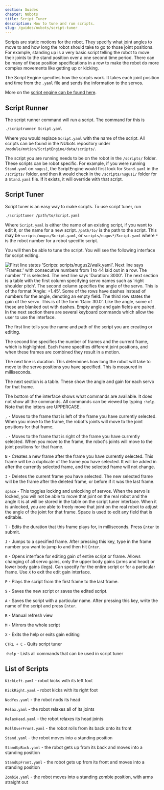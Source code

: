 ```yaml
---
section: Guides
chapter: NUbots
title: Script Tuner
description: How to tune and run scripts.
slug: /guides/nubots/script-tuner
---
```


Scripts are static motions for the robot. They specify what joint angles to move to and how long the robot should take to go to those joint positions. For example, standing up is a very basic script telling the robot to move their joints to the stand position over a one second time period. There can be many of these position specifications in a row to make the robot do more complex movements like getting up or kicking.

The Script Engine specifies how the scripts work. It takes each joint position and time from the `.yaml` file and sends the information to the servos.

More on the [script engine can be found here](/system/nubots/script-engine).

## Script Runner

The script runner command will run a script. The command for this is

```bash
./scriptrunner Script.yaml
```

Where you would replace `Script.yaml` with the name of the script. All scripts can be found in the NUbots repository under `/module/motion/ScriptEngine/data/scripts/`.

The script you are running needs to be on the robot in the `/scripts/` folder. These scripts can be robot specific. For example, if you were running `Stand.yaml` on `nugus1`, the ScriptEngine would first look for `Stand.yaml` in the `/scripts/` folder, and then it would check in the `/scripts/nugus1/` folder for a `Stand.yaml` file. If it exists, it will override with that script.

## Script Tuner

Script tuner is an easy way to make scripts. To use script tuner, run

```bash
./scripttuner /path/to/Script.yaml
```

Where `Script.yaml` is either the name of an existing script, if you want to edit it, or the name for a new script. `/path/to/` is the path to the script. This may be `scripts/nugus/Script.yaml`, or `scripts/nugus*/Script.yaml` where `*` is the robot number for a robot specific script.

You will then be able to tune the script. You will see the following interface for script editing.

![First line states 'Scripts: scripts/nugus2/walk.yaml'. Next line says 'Frames:' with consecutive numbers from 1 to 44 laid out in a row. The number '1' is selected. The next line says 'Duration: 3000'. The next section is a table with the first column specifying servo names such as 'right shoulder pitch'. The second column specifies the angle of the servo. This is of the format 'Angle: +1.45'. Some of the rows have dashes instead of numbers for the angle, denoting an empty field. The third row states the gain of the servo. This is of the form 'Gain: 30.0'. Like the angle, some of these are blanked out with dashes. Empty angle and gain fields are paired. In the next section there are several keyboard commands which allow the user to use the interface.](../../../images/scripttuner.png)

The first line tells you the name and path of the script you are creating or editing.

The second line specifies the number of frames and the current frame, which is highlighted. Each frame specifies different joint positions, and when these frames are combined they result in a motion.

The next line is duration. This determines how long the robot will take to move to the servo positions you have specified. This is measured in milliseconds.

The next section is a table. These show the angle and gain for each servo for that frame.

The bottom of the interface shows what commands are available. It does not show all the commands. All commands can be viewed by typing `:help`. Note that the letters are UPPERCASE.

`,` - Moves to the frame that is left of the frame you have currently selected. When you move to the frame, the robot's joints will move to the joint positions for that frame.

`.` - Moves to the frame that is right of the frame you have currently selected. When you move to the frame, the robot's joints will move to the joint positions for that frame.

`N` - Creates a new frame after the frame you have currently selected. This frame will be a duplicate of the frame you have selected. It will be added in after the currently selected frame, and the selected frame will not change.

`I` - Deletes the current frame you have selected. The new selected frame will be the frame after the deleted frame, or before if it was the last frame.

`space` - This toggles locking and unlocking of servos. When the servo is locked, you will not be able to move that joint on the real robot and the angle it is at will be stored in the table on the script tuner interface. When it is unlocked, you are able to freely move that joint on the real robot to adjust the angle of the joint for that frame. Space is used to edit any field that is editable.

`T` - Edits the duration that this frame plays for, in milliseconds. Press `Enter` to submit.

`J` - Jumps to a specified frame. After pressing this key, type in the frame number you want to jump to and then hit `Enter`.

`G` - Opens interface for editing gain of entire script or frame. Allows changing of all servo gains, only the upper body gains (arms and head) or lower body gains (legs). Can specify for the entire script or for a particular frame. Use `X` to exit the edit gain interface.

`P` - Plays the script from the first frame to the last frame.

`S` - Saves the new script or saves the edited script.

`A` - Saves the script with a particular name. After pressing this key, write the name of the script and press `Enter`.

`R` - Manual refresh view

`M` - Mirrors the whole script

`X` - Exits the help or exits gain editing

`CTRL + C` - Quits script tuner

`:help` - Lists all commands that can be used in script tuner

## List of Scripts

`KickLeft.yaml` - robot kicks with its left foot

`KickRight.yaml` - robot kicks with its right foot

`NodYes.yaml` - the robot nods its head

`Relax.yaml` - the robot relaxes all of its joints

`RelaxHead.yaml` - the robot relaxes its head joints

`RollOverFront.yaml` - the robot rolls from its back onto its front

`Stand.yaml` - the robot moves into a standing position

`StandUpBack.yaml` - the robot gets up from its back and moves into a standing position

`StandUpFront.yaml` - the robot gets up from its front and moves into a standing position

`Zombie.yaml` - the robot moves into a standing zombie position, with arms straight out
